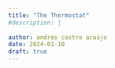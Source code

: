 ```yaml
---
title: "The Thermostat"
#description: |
  
author: andrés castro araújo
date: 2024-01-10
draft: true
---
```

